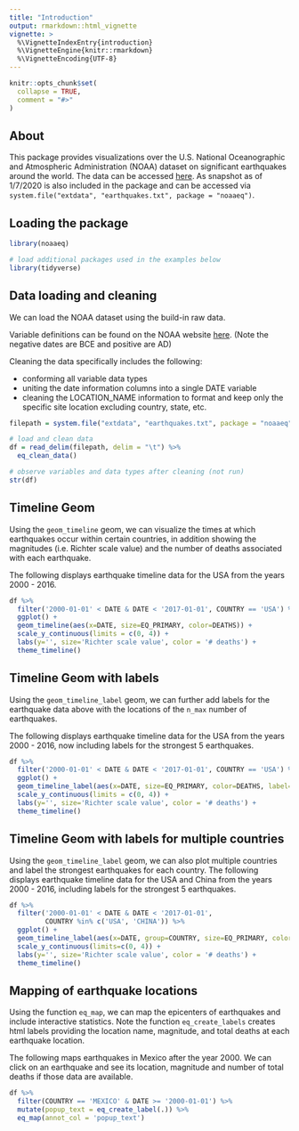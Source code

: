 ```yaml
---
title: "Introduction"
output: rmarkdown::html_vignette
vignette: >
  %\VignetteIndexEntry{introduction}
  %\VignetteEngine{knitr::rmarkdown}
  %\VignetteEncoding{UTF-8}
---
```


```r
knitr::opts_chunk$set(
  collapse = TRUE,
  comment = "#>"
)
```

## About

This package provides visualizations over the U.S. National Oceanographic and Atmospheric Administration (NOAA) dataset on significant earthquakes around the world. The data can be accessed [here](https://www.ngdc.noaa.gov/nndc/struts/form?t=101650&s=1&d=1). As snapshot as of 1/7/2020 is also included in the package and can be accessed via `system.file("extdata", "earthquakes.txt", package = "noaaeq")`.

## Loading the package

```r
library(noaaeq)

# load additional packages used in the examples below
library(tidyverse)
```

## Data loading and cleaning

We can load the NOAA dataset using the build-in raw data.

Variable definitions can be found on the NOAA website [here](https://www.ngdc.noaa.gov/nndc/struts/results?&t=101650&s=225&d=225). (Note the negative dates are BCE and positive are AD)

Cleaning the data specifically includes the following:

* conforming all variable data types
* uniting the date information columns into a single DATE variable
* cleaning the LOCATION_NAME information to format and keep only the specific site location excluding country, state, etc.


```r
filepath = system.file("extdata", "earthquakes.txt", package = "noaaeq")

# load and clean data
df = read_delim(filepath, delim = "\t") %>%
  eq_clean_data()

# observe variables and data types after cleaning (not run)
str(df)
```

## Timeline Geom

Using the `geom_timeline` geom, we can visualize the times at which earthquakes occur within certain countries, in addition showing the magnitudes (i.e. Richter scale value) and the number of deaths associated with each earthquake.

The following displays earthquake timeline data for the USA from the years 2000 - 2016.

```r
df %>%
  filter('2000-01-01' < DATE & DATE < '2017-01-01', COUNTRY == 'USA') %>%
  ggplot() +
  geom_timeline(aes(x=DATE, size=EQ_PRIMARY, color=DEATHS)) +
  scale_y_continuous(limits = c(0, 4)) +
  labs(y='', size='Richter scale value', color = '# deaths') +
  theme_timeline()
```

## Timeline Geom with labels

Using the `geom_timeline_label` geom, we can further add labels for the earthquake data above with the locations of the `n_max` number of earthquakes. 

The following displays earthquake timeline data for the USA from the years 2000 - 2016, now including labels for the strongest 5 earthquakes.

```r
df %>%
  filter('2000-01-01' < DATE & DATE < '2017-01-01', COUNTRY == 'USA') %>%
  ggplot() +
  geom_timeline_label(aes(x=DATE, size=EQ_PRIMARY, color=DEATHS, label=LOCATION_NAME)) +
  scale_y_continuous(limits = c(0, 4)) +
  labs(y='', size='Richter scale value', color = '# deaths') +
  theme_timeline()
```

## Timeline Geom with labels for multiple countries

Using the `geom_timeline_label` geom, we can also plot multiple countries and label the strongest earthquakes for each country. 
The following displays earthquake timeline data for the USA and China from the years 2000 - 2016, including labels for the strongest 5 earthquakes.

```r
df %>%
  filter('2000-01-01' < DATE & DATE < '2017-01-01',
         COUNTRY %in% c('USA', 'CHINA')) %>%
  ggplot() +
  geom_timeline_label(aes(x=DATE, group=COUNTRY, size=EQ_PRIMARY, color=DEATHS, label=LOCATION_NAME)) +
  scale_y_continuous(limits=c(0, 4)) +
  labs(y='', size='Richter scale value', color = '# deaths') +
  theme_timeline()
```

## Mapping of earthquake locations

Using the function `eq_map`, we can map the epicenters of earthquakes and include interactive statistics.
Note the function `eq_create_labels` creates html labels providing the location name, magnitude, and total deaths at each earthquake location.

The following maps earthquakes in Mexico after the year 2000. We can click on an earthquake and see its location, magnitude and number of total deaths if those data are available.

```r
df %>%
  filter(COUNTRY == 'MEXICO' & DATE >= '2000-01-01') %>%
  mutate(popup_text = eq_create_label(.)) %>%
  eq_map(annot_col = 'popup_text')
```

